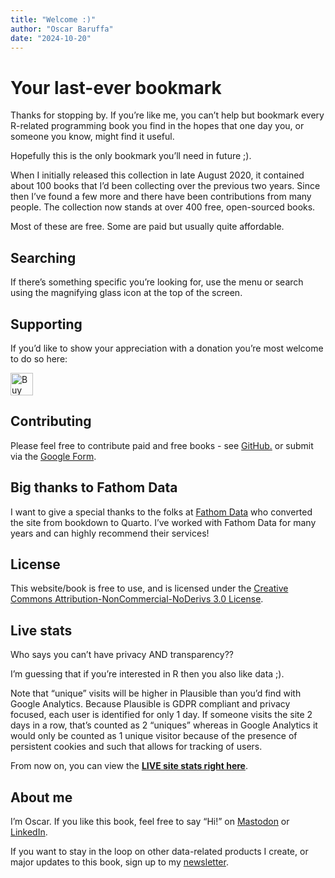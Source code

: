 ```yaml
---
title: "Welcome :)"
author: "Oscar Baruffa"
date: "2024-10-20"
---
```

# Your last-ever bookmark
Thanks for stopping by. If you're like me, you can't help but bookmark every R-related programming book you find in the hopes that one day you, or someone you know, might find it useful.

Hopefully this is the only bookmark you'll need in future ;).

When I initially released this collection in late August 2020, it contained about 100 books that I'd been collecting over the previous two years. Since then I've found a few more and there have been contributions from many people. The collection now stands at over 400 free, open-sourced books. 


Most of these are free. Some are paid but usually quite affordable.


## Searching

If there's something specific you're looking for, use the menu or search using the magnifying glass icon at the top of the screen.


## Supporting

If you'd like to show your appreciation with a donation you're most welcome to do so here: 

<a href='https://ko-fi.com/I2I1K189U' target='_blank'><img height='36' style='border:0px;height:36px;' src='https://storage.ko-fi.com/cdn/kofi3.png?v=3' border='0' alt='Buy Me a Coffee at ko-fi.com' /></a>

## Contributing

Please feel free to contribute paid and free books - see [GitHub.](https://github.com/oscarbaruffa/BigBookofR) or submit via the [Google Form](https://docs.google.com/forms/d/e/1FAIpQLScLSaVzr8dh1dOE2M338QAhfvKfDkydB7QZGMrVWI-VudhQbA/viewform).


## Big thanks to Fathom Data

I want to give a special thanks to the folks at [Fathom Data](https://www.fathomdata.dev/) who converted the site from bookdown to Quarto. I've worked with Fathom Data for many years and can highly recommend their services!


## License

This website/book is free to use, and is licensed under the [Creative Commons Attribution-NonCommercial-NoDerivs 3.0 License](https://creativecommons.org/licenses/by-nc-nd/3.0/us/){target="blank}.


## Live stats

Who says you can't have privacy AND transparency??

I'm guessing that if you're interested in R then you also like data ;).

Note that "unique" visits will be higher in Plausible than you'd find with Google Analytics. Because Plausible is GDPR compliant and privacy focused, each user is identified for only 1 day. If someone visits the site 2 days in a row, that's counted as 2 "uniques" whereas in Google Analytics it would only be counted as 1 unique visitor because of the presence of persistent cookies and such that allows for tracking of users. 

From now on, you can view the **[LIVE site stats right here](https://plausible.io/bigbookofr.com?ref=BigBoofofR)**.


## About me

I'm Oscar. If you like this book, feel free to say "Hi!" on [Mastodon](https://fosstodon.org/@OscarBaruffa) or [LinkedIn](https://www.linkedin.com/in/oscarbaruffa/).

If you want to stay in the loop on other data-related products I create, or major updates to this book, sign up to my [newsletter](https://oscarbaruffa.com/newsletter?utm_source=BigBookofR_index&utm_content=Link).






